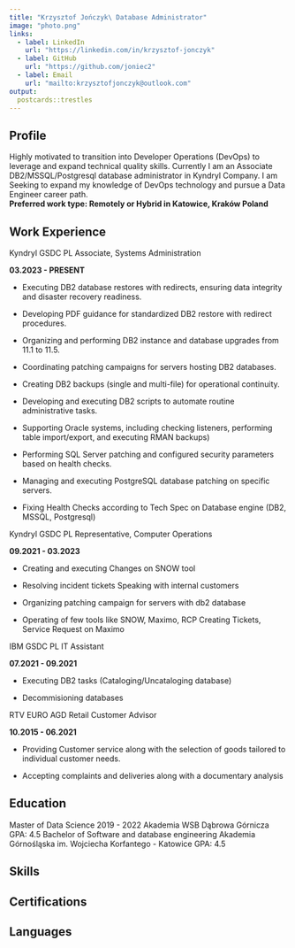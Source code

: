 ```yaml
---
title: "Krzysztof Jończyk\ Database Administrator"
image: "photo.png"
links:
  - label: LinkedIn
    url: "https://linkedin.com/in/krzysztof-jonczyk"
  - label: GitHub
    url: "https://github.com/joniec2"
  - label: Email
    url: "mailto:krzysztofjonczyk@outlook.com"
output:
  postcards::trestles
---
```


## Profile

Highly motivated to transition into Developer Operations (DevOps) to leverage and expand technical quality skills. Currently I am an Associate DB2/MSSQL/Postgresql database administrator in Kyndryl Company. I am Seeking to expand my knowledge of DevOps technology and pursue a Data Engineer career path.\
**Preferred work type: Remotely or Hybrid in Katowice, Kraków Poland**

## Work Experience

Kyndryl GSDC PL Associate, Systems Administration

**03.2023 - PRESENT** 

-   Executing DB2 database restores with redirects, ensuring data integrity and disaster recovery readiness.

-   Developing PDF guidance for standardized DB2 restore with redirect procedures.

-   Organizing and performing DB2 instance and database upgrades from 11.1 to 11.5.

-   Coordinating patching campaigns for servers hosting DB2 databases.

-   Creating DB2 backups (single and multi-file) for operational continuity.

-   Developing and executing DB2 scripts to automate routine administrative tasks.

-   Supporting Oracle systems, including checking listeners, performing table import/export, and executing RMAN backups)

-   Performing SQL Server patching and configured security parameters based on health checks.

-   Managing and executing PostgreSQL database patching on specific servers.

-   Fixing Health Checks according to Tech Spec on Database engine (DB2, MSSQL, Postgresql)

Kyndryl GSDC PL Representative, Computer Operations

**09.2021 - 03.2023**

-   Creating and executing Changes on SNOW tool

-   Resolving incident tickets Speaking with internal customers

-   Organizing patching campaign for servers with db2 database

-   Operating of few tools like SNOW, Maximo, RCP Creating Tickets, Service Request on Maximo

IBM GSDC PL IT Assistant

**07.2021 - 09.2021**

-   Executing DB2 tasks (Cataloging/Uncataloging database)

-   Decommisioning databases

RTV EURO AGD Retail Customer Advisor

**10.2015 - 06.2021**

-   Providing Customer service along with the selection of goods tailored to individual customer needs.

-   Accepting complaints and deliveries along with a documentary analysis

## Education

Master of Data Science 2019 - 2022 Akademia WSB Dąbrowa Górnicza GPA: 4.5 Bachelor of Software and database engineering Akademia Górnośląska im. Wojciecha Korfantego - Katowice GPA: 4.5

## Skills

## Certifications

## Languages
